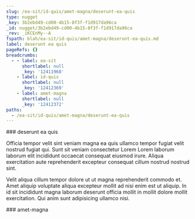```yaml
---
slug: /ea-sit/id-quis/amet-magna/deserunt-ea-quis
type: nugget
_key: 3b2ebd49-cd00-4b15-8f3f-f1d917da96ca
_id: nugget/3b2ebd49-cd00-4b15-8f3f-f1d917da96ca
_rev: _iKCEnMy--A
fspath: blah/ea-sit/id-quis/amet-magna/deserunt-ea-quis.md
label: deserunt ea quis
pageRefs: {}
breadcrumbs:
  - - label: ea-sit
      shortlabel: null
      _key: '12411968'
    - label: id-quis
      shortlabel: null
      _key: '12412369'
    - label: amet-magna
      shortlabel: null
      _key: '12412372'
paths:
  - /ea-sit/id-quis/amet-magna/deserunt-ea-quis
---
```


<NuggetArea>
<Nugget slug="/ea-sit/id-quis/amet-magna/deserunt-ea-quis" type="nugget" _key="3b2ebd49-cd00-4b15-8f3f-f1d917da96ca" _id="nugget/3b2ebd49-cd00-4b15-8f3f-f1d917da96ca" _rev="_iKCEnMy--A" fspath="blah/ea-sit/id-quis/amet-magna/deserunt-ea-quis.md" label="deserunt ea quis" paths="/ea-sit/id-quis/amet-magna/deserunt-ea-quis">
<NuggetBody>
### deserunt ea quis

Officia tempor velit sint veniam magna ea quis ullamco tempor fugiat velit nostrud fugiat qui. Sunt sit veniam consectetur Lorem Lorem laborum laborum elit incididunt occaecat consequat eiusmod irure. Aliqua exercitation aute reprehenderit excepteur consequat cillum nostrud nostrud sint.

Velit aliqua cillum tempor dolore ut ut magna reprehenderit commodo et. Amet aliquip voluptate aliqua excepteur mollit ad nisi enim est ut aliquip. In id sit incididunt magna laborum deserunt officia mollit in mollit dolore mollit exercitation. Qui anim sunt adipisicing ullamco nisi.

</NuggetBody>
<Breadcrumbs>
<Crumbs>
<Crumb _key="12411968" label="ea-sit" /><Crumb _key="12412369" label="id-quis" /><Crumb _key="12412372" label="amet-magna" />
</Crumbs>
</Breadcrumbs>
</Nugget>

<NuggetsInbound>
</NuggetsInbound>
<NuggetsOutbound>
</NuggetsOutbound>
</NuggetArea>
<PassagesInbound>
<Passage direction="inbound" type="passage" _key="12412372" _id="passage/12412372" _rev="_iKCEnMy--_" label="amet-magna" passage="amet-magna" fspath="blah/ea-sit/id-quis/amet-magna" paths="/ea-sit/id-quis/amet-magna" slug="/ea-sit/id-quis/amet-magna">
<NuggetBody>
### amet-magna

</NuggetBody>
<Breadcrumbs>
<Crumbs>
<Crumb _key="12411968" label="ea-sit" /><Crumb _key="12412369" label="id-quis" />
</Crumbs>
</Breadcrumbs>
</Passage>

</PassagesInbound>
<PassagesOutbound>
</PassagesOutbound>